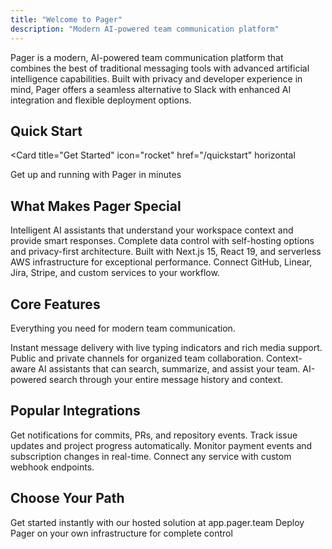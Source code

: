 ```yaml
---
title: "Welcome to Pager"
description: "Modern AI-powered team communication platform"
---
```


Pager is a modern, AI-powered team communication platform that combines the best of traditional messaging tools with advanced artificial intelligence capabilities. Built with privacy and developer experience in mind, Pager offers a seamless alternative to Slack with enhanced AI integration and flexible deployment options.

## Quick Start

<Card
  title="Get Started"
  icon="rocket"
  href="/quickstart"
  horizontal
>
  Get up and running with Pager in minutes
</Card>

## What Makes Pager Special

<Columns cols={2}>
  <Card
    title="AI-First Design"
    icon="robot"
    href="/features/ai-agents"
  >
    Intelligent AI assistants that understand your workspace context and provide smart responses.
  </Card>
  <Card
    title="Privacy-Focused"
    icon="shield-check"
    href="/development/setup"
  >
    Complete data control with self-hosting options and privacy-first architecture.
  </Card>
  <Card
    title="Modern Tech Stack"
    icon="code"
    href="/development/environment"
  >
    Built with Next.js 15, React 19, and serverless AWS infrastructure for exceptional performance.
  </Card>
  <Card
    title="Webhook Integrations"
    icon="webhook"
    href="/integrations/webhooks/overview"
  >
    Connect GitHub, Linear, Jira, Stripe, and custom services to your workflow.
  </Card>
</Columns>

## Core Features

Everything you need for modern team communication.

<Columns cols={2}>
  <Card
    title="Real-time Messaging"
    icon="message"
    href="/features/messaging"
  >
    Instant message delivery with live typing indicators and rich media support.
  </Card>
  <Card
    title="Channel Organization"
    icon="users"
    href="/features/channels"
  >
    Public and private channels for organized team collaboration.
  </Card>
  <Card
    title="AI Agents"
    icon="brain"
    href="/features/ai-agents"
  >
    Context-aware AI assistants that can search, summarize, and assist your team.
  </Card>
  <Card
    title="Semantic Search"
    icon="magnifying-glass"
    href="/features/messaging"
  >
    AI-powered search through your entire message history and context.
  </Card>
</Columns>

## Popular Integrations

<Columns cols={2}>
  <Card
    title="GitHub Integration"
    icon="github"
    href="/integrations/webhooks/github"
  >
    Get notifications for commits, PRs, and repository events.
  </Card>
  <Card
    title="Linear Integration"
    icon="linear"
    href="/integrations/webhooks/linear"
  >
    Track issue updates and project progress automatically.
  </Card>
  <Card
    title="Stripe Integration"
    icon="credit-card"
    href="/integrations/webhooks/stripe"
  >
    Monitor payment events and subscription changes in real-time.
  </Card>
  <Card
    title="Custom Webhooks"
    icon="plug"
    href="/integrations/webhooks/custom"
  >
    Connect any service with custom webhook endpoints.
  </Card>
</Columns>

## Choose Your Path

<Columns cols={2}>
  <Card
    title="Cloud Hosted"
    icon="cloud"
    href="/quickstart"
  >
    Get started instantly with our hosted solution at app.pager.team
  </Card>
  <Card
    title="Self-Hosted"
    icon="server"
    href="/development/setup"
  >
    Deploy Pager on your own infrastructure for complete control
  </Card>
</Columns>

